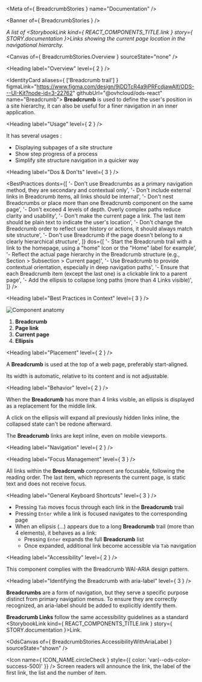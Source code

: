 
<Meta of={ BreadcrumbStories } name="Documentation" />

<Banner of={ BreadcrumbStories } />

_A list of <StorybookLink kind={ REACT_COMPONENTS_TITLE.link } story={ STORY.documentation }>Links</StorybookLink> showing the current page location in the navigational hierarchy._

<Canvas of={ BreadcrumbStories.Overview } sourceState="none" />

<Heading label="Overview" level={ 2 } />

<IdentityCard aliases={ ['Breadcrumb trail'] }
              figmaLink="https://www.figma.com/design/9jDDTcR4a9jPRFcdjawAlf/ODS---UI-Kit?node-id=3-22762"
              githubUrl="@ovhcloud/ods-react"
              name="Breadcrumb">
  **Breadcrumb** is used to define the user's position in a site hierarchy, it can also be useful for a finer navigation in
  an inner application.
</IdentityCard>

<Heading label="Usage" level={ 2 } />

It has several usages :
* Displaying subpages of a site structure
* Show step progress of a process
* Simplify site structure navigation in a quicker way

<Heading label="Dos & Don'ts" level={ 3 } />

<BestPractices
  donts={[
    '- Don\'t use Breadcrumbs as a primary navigation method, they are secondary and contextual only',
    '- Don\'t include external links in Breadcrumb items, all links should be internal',
    '- Don\'t nest Breadcrumbs or place more than one Breadcrumb component on the same page',
    '- Don\'t exceed 4 levels of depth. Overly complex paths reduce clarity and usability',
    '- Don\'t make the current page a link. The last item should be plain text to indicate the user\'s location',
    '- Don\'t change the Breadcrumb order to reflect user history or actions, it should always match site structure',
    '- Don\'t use Breadcrumb if the page doesn\'t belong to a clearly hierarchical structure',
  ]}
  dos={[
    '- Start the Breadcrumb trail with a link to the homepage, using a "home" Icon or the "Home" label for example',
    '- Reflect the actual page hierarchy in the Breadcrumb structure (e.g., Section > Subsection > Current page)',
    '- Use Breadcrumb to provide contextual orientation, especially in deep navigation paths',
    '- Ensure that each Breadcrumb item (except the last one) is a clickable link to a parent page',
    '- Add the ellipsis to collapse long paths (more than 4 Links visible)',
  ]}
/>

<Heading label="Best Practices in Context" level={ 3 } />

![Component anatomy](/assets/base-assets/components/breadcrumb/anatomy.png "Component anatomy")

1. **Breadcrumb**
2. **Page link**
3. **Current page**
4. **Ellipsis**

<Heading label="Placement" level={ 2 } />

A **Breadcrumb** is used at the top of a web page, preferably start-aligned.

Its width is automatic, relative to its content and is not adjustable.

<Heading label="Behavior" level={ 2 } />

When the **Breadcrumb** has more than 4 links visible, an ellipsis is displayed as a replacement for the middle link.

A click on the ellipsis will expand all previously hidden links inline, the collapsed state can't be redone afterward.

The **Breadcrumb** links are kept inline, even on mobile viewports.

<Heading label="Navigation" level={ 2 } />

<Heading label="Focus Management" level={ 3 } />

All links within the **Breadcrumb** component are focusable, following the reading order. The last item, which represents the current page, is static text and does not receive focus.

<Heading label="General Keyboard Shortcuts" level={ 3 } />

* Pressing `Tab` moves focus through each link in the **Breadcrumb** trail
* Pressing `Enter` while a link is focused navigates to the corresponding page
* When an ellipsis (...) appears due to a long **Breadcrumb** trail (more than 4 elements), it behaves as a link:
  * Pressing `Enter` expands the full **Breadcrumb** list
  * Once expanded, additional link become accessible via `Tab` navigation

<Heading label="Accessibility" level={ 2 } />

This component complies with the <ExternalLink href="https://www.w3.org/WAI/ARIA/apg/patterns/breadcrumb/">Breadcrumb WAI-ARIA design pattern</ExternalLink>.

<Heading label="Identifying the Breadcrumb with aria-label" level={ 3 } />

**Breadcrumbs** are a form of navigation, but they serve a specific purpose distinct from primary navigation menus. To ensure they are correctly recognized, an <ExternalLink href="https://developer.mozilla.org/en-US/docs/Web/Accessibility/ARIA/Reference/Attributes/aria-label">aria-label</ExternalLink> should be added to explicitly identify them.

**Breadcrumb Links** follow the same accessibility guidelines as a standard <StorybookLink kind={ REACT_COMPONENTS_TITLE.link } story={ STORY.documentation }>Link</StorybookLink>.

<OdsCanvas of={ BreadcrumbStories.AccessibilityWithAriaLabel } sourceState="shown" />

 <Icon name={ ICON_NAME.circleCheck }
       style={{ color: 'var(--ods-color-success-500)' }} /> Screen readers will announce the link, the label of the first link, the list and the number of item.
